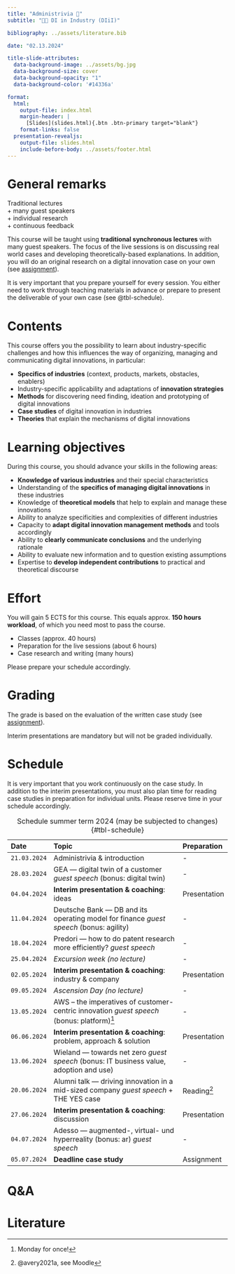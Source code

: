 ```yaml
---
title: "Administrivia 🧐"  
subtitle: "🧑‍🔬 DI in Industry (DIiI)"

bibliography: ../assets/literature.bib

date: "02.13.2024"

title-slide-attributes:
  data-background-image: ../assets/bg.jpg
  data-background-size: cover
  data-background-opacity: "1"
  data-background-color: '#14336a'

format: 
  html:
    output-file: index.html
    margin-header: | 
      [Slides](slides.html){.btn .btn-primary target="blank"}
    format-links: false       
  presentation-revealjs:
    output-file: slides.html
    include-before-body: ../assets/footer.html
---
```


# General remarks

:::html-hidden
:::large
[Traditional lectures]{.fragment}    
[+ many guest speakers]{.fragment}     
[+ individual research]{.fragment}       
[+ continuous feedback]{.fragment}
:::
:::

:::notes
This course will be taught using **traditional synchronous lectures** with many guest speakers. The focus of the live sessions is on discussing real world cases and developing theoretically-based explanations. In addition, you will do an original research on a digital innovation case on your own (see [assignment](../assignment/)).

It is very important that you prepare yourself for every session. You either need to work through teaching materials in advance or prepare to present the deliverable of your own case (see @tbl-schedule).
:::

# Contents

This course offers you the possibility to learn about industry-specific challenges and how this influences the way of organizing, managing and communicating digital innovations, in particular:

:::{.incremental}
- __Specifics of industries__ (context, products, markets, obstacles, enablers)
- Industry-specific applicability and adaptations of __innovation strategies__
- __Methods__ for discovering need finding, ideation and prototyping of digital innovations
- __Case studies__ of digital innovation in industries
- __Theories__ that explain the mechanisms of digital innovations
:::

# Learning objectives

During this course, you should advance your skills in the following areas:

::: {.incremental}
- __Knowledge of various industries__ and their special characteristics 
- Understanding of the __specifics of managing digital innovations__ in these industries 
- Knowledge of __theoretical models__ that help to explain and manage these innovations
- Ability to analyze specificities and complexities of different industries 
- Capacity to __adapt digital innovation management methods__ and tools accordingly
- Ability to __clearly communicate conclusions__ and the underlying rationale
- Ability to evaluate new information and to question existing assumptions
- Expertise to __develop independent contributions__ to practical and theoretical discourse
:::

# Effort

You will gain 5 ECTS for this course. This equals approx. __150 hours workload__, of which you need most to pass the course.

::: {.incremental}
- Classes (approx. 40 hours)
- Preparation for the live sessions (about 6 hours)
- Case research and writing (many hours)
:::

::: {.fragment}
Please prepare your schedule accordingly.
:::

# Grading

The grade is based on the evaluation of the written case study (see [assignment](../assignment/)).

Interim presentations are mandatory but will not be graded individually.

# Schedule {.scrollable .smaller}

:::notes
It is very important that you work continuously on the case study. In addition to the interim presentations, you must also plan time for reading case studies in preparation for individual units. Please reserve time in your schedule accordingly.
:::

::: {.column-page-right}

|Date        |Topic                                                                                    |Preparation      |
|:-----------|:-----------------------------------------------------------------------------------------|:----------------|
|`21.03.2024`| Administrivia & introduction                                                             | -
|`28.03.2024`| GEA — digital twin of a customer *guest speech* (bonus: digital twin)                    | -
|`04.04.2024`| __Interim presentation & coaching__: ideas                                               | Presentation
|`11.04.2024`| Deutsche Bank — DB and its operating model for finance *guest speech* (bonus: agility)   | -
|`18.04.2024`| Predori — how to do patent research more efficiently? *guest speech*                     | -
|`25.04.2024`| *Excursion week (no lecture)*                                                            | -
|`02.05.2024`| __Interim presentation & coaching__: industry & company                                  | Presentation
|`09.05.2024`| *Ascension Day (no lecture)*                                                             | -
|`13.05.2024`| AWS – the imperatives of customer-centric innovation *guest speech* (bonus: platform)^[Monday for once!]| -                
|`06.06.2024`| __Interim presentation & coaching__: problem, approach & solution                        | Presentation
|`13.06.2024`| Wieland — towards net zero *guest speech* (bonus: IT business value, adoption and use)   | -
|`20.06.2024`| Alumni talk — driving innovation in a mid-sized company *guest speech* + THE YES case    | Reading^[@avery2021a, see Moodle]
|`27.06.2024`| __Interim presentation & coaching__: discussion                                          | Presentation
|`04.07.2024`| Adesso — augmented-, virtual- und hyperreality (bonus: ar)  *guest speech*               | -
|`05.07.2024`| __Deadline case study__                                                                  | Assignment

: Schedule summer term 2024 (may be subjected to changes) {#tbl-schedule}


:::

# Q&A {.html-hidden .unlisted .vertical-center background-color="#00050b" background-image="../assets/bg.jpg"}

# Literature
::: {#refs}
:::
